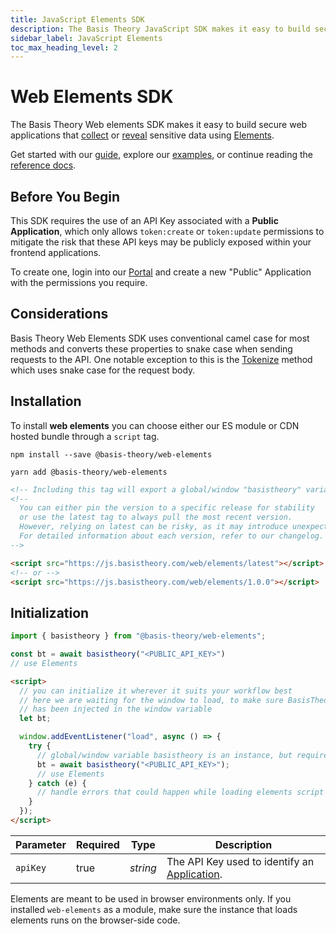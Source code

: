 ```yaml
---
title: JavaScript Elements SDK
description: The Basis Theory JavaScript SDK makes it easy to build secure web applications that collect or reveal sensitive data using Elements. Learn more.
sidebar_label: JavaScript Elements
toc_max_heading_level: 2
---
```




# Web Elements SDK

<GithubCard heading="Web Elements SDK" icon={SDK.JAVASCRIPT} organization="basis-theory" repository="web-elements" />

The Basis Theory Web elements SDK makes it easy to build secure web applications that
[collect](/docs/concepts/elements#collect-sensitive-data) or [reveal](/docs/concepts/elements#reveal-sensitive-data)
sensitive data using [Elements](/docs/concepts/elements).

Get started with our [guide](/docs/guides/collect/collect-data-from-web), explore our
[examples](https://github.com/Basis-Theory/basis-theory-js-examples),
or continue reading the [reference docs](/docs/sdks/web/javascript/types).

## Before You Begin

This SDK requires the use of an API Key associated with a **Public Application**, which only allows `token:create` or `token:update`
permissions to mitigate the risk that these API keys may be publicly exposed within your frontend applications.

To create one, login into our [Portal](https://portal.basistheory.com) and create a new "Public" Application with the permissions you require.

## Considerations

Basis Theory Web Elements SDK uses conventional camel case for most methods and converts these properties to snake case when sending requests to the API. One notable exception to this is the [Tokenize](/docs/api/tokens/tokenize) method which uses snake case for the request body.


## Installation

To install **web elements** you can choose either our ES module or CDN hosted bundle through a `script` tag.

<Tabs className="bt-tabs">
  <TabItem value="npm" label="npm">

```shell showLineNumbers
npm install --save @basis-theory/web-elements
```

  </TabItem>
  <TabItem value="yarn" label="yarn">

```shell showLineNumbers
yarn add @basis-theory/web-elements
```

  </TabItem>
  <TabItem value="cdn" label="CDN">

```html showLineNumbers
<!-- Including this tag will export a global/window "basistheory" variable -->
<!-- 
  You can either pin the version to a specific release for stability 
  or use the latest tag to always pull the most recent version. 
  However, relying on latest can be risky, as it may introduce unexpected changes or breaking updates. 
  For detailed information about each version, refer to our changelog.
-->

<script src="https://js.basistheory.com/web/elements/latest"></script>
<!-- or -->
<script src="https://js.basistheory.com/web/elements/1.0.0"></script>
```

  </TabItem>
</Tabs>

## Initialization

<Tabs className="bt-tabs">
  <TabItem value="module" label="ES Module">

```javascript showLineNumbers
import { basistheory } from "@basis-theory/web-elements";

const bt = await basistheory("<PUBLIC_API_KEY>")
// use Elements
```

  </TabItem>
  <TabItem value="cdn" label="CDN">

```html showLineNumbers
<script>
  // you can initialize it wherever it suits your workflow best
  // here we are waiting for the window to load, to make sure BasisTheory instance
  // has been injected in the window variable
  let bt;

  window.addEventListener("load", async () => {
    try {
      // global/window variable basistheory is an instance, but requires initialization
      bt = await basistheory("<PUBLIC_API_KEY>");
      // use Elements
    } catch (e) {
      // handle errors that could happen while loading elements script
    }
  });
</script>
```

  </TabItem>
</Tabs>

| Parameter | Required | Type                     | Description                                                                        |
| --------- | -------- | ------------------------ | ---------------------------------------------------------------------------------- |
| `apiKey`  | true     | _string_                 | The API Key used to identify an [Application](/docs/api/applications).             |

<Alert type={Alerts.WARNING}>Elements are meant to be used in browser environments only. If you installed <code>web-elements</code> as a module, make sure the instance that loads elements runs on the browser-side code.</Alert>
